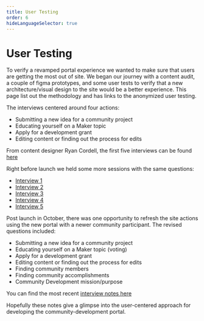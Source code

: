 ```yaml
---
title: User Testing
order: 6
hideLanguageSelector: true
---
```

# User Testing

To verify a revamped portal experience we wanted to make sure that users are getting the most out of site. We began our journey with a content audit, a couple of figma prototypes, and some user tests to verify that a new architecture/visual design to the site would be a better experience. This page list out the methodology and has links to the anonymized user testing.

The interviews centered around four actions:

- Submitting a new idea for a community project
- Educating yourself on a Maker topic
- Apply for a development grant
- Editing content or finding out the process for edits

From content designer Ryan Cordell, the first five interviews can be found [here](https://www.notion.so/Usability-research-summary-8f64ef784fea46a3b68305bf3940cb72e)

Right before launch we held some more sessions with the same questions:

- [Interview 1](https://hackmd.io/@rawhaus/ryz_A_9Ew)
- [Interview 2](https://hackmd.io/JUT5f96fSNS0uBiScHnE8A)
- [Interview 3](https://hackmd.io/TWFiPWvCTpiNh8Pu3MpFsg)
- [Interview 4](https://hackmd.io/PLnjtDFjSDKgxTyakqahFA)
- [Interview 5](https://hackmd.io/kA8Dtf_tTKKlNKB_Mp_S_w")

Post launch in October, there was one opportunity to refresh the site actions using the new portal with a newer community participant. The revised questions included:

- Submitting a new idea for a community project
- Educating yourself on a Maker topic (voting)
- Apply for a development grant
- Editing content or finding out the process for edits
- Finding community members
- Finding community accomplishments
- Community Development mission/purpose

You can find the most recent [interview notes here](https://docs.google.com/document/d/1oQ_bJLw5HIejKl_hNxi-IbBPAirrwA2q3nVhJqElfp0)

Hopefully these notes give a glimpse into the user-centered approach for developing the community-development portal.
